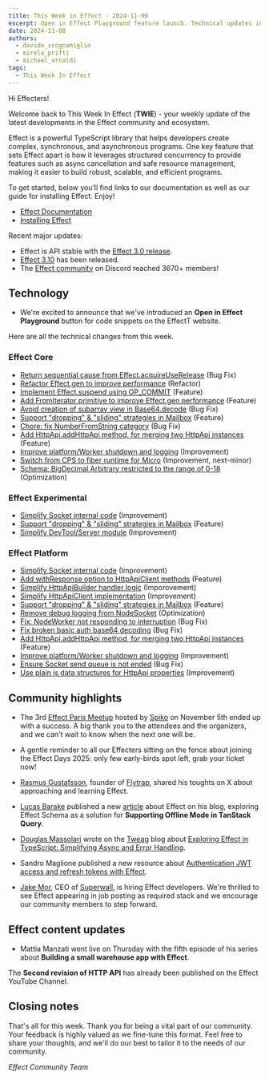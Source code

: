 ```yaml
---
title: This Week in Effect - 2024-11-08
excerpt: Open in Effect Playground feature launch. Technical updates in Effect. 'Second revision of HTTP API' by Tim Smart
date: 2024-11-08
authors:
  - davide_scognamiglio
  - mirela_prifti
  - michael_arnaldi
tags:
  - This Week In Effect
---
```



Hi Effecters!

Welcome back to This Week In Effect (**TWIE**) - your weekly update of the latest developments in the Effect community and ecosystem.

Effect is a powerful TypeScript library that helps developers create complex, synchronous, and asynchronous programs. One key feature that sets Effect apart is how it leverages structured concurrency to provide features such as async cancellation and safe resource management, making it easier to build robust, scalable, and efficient programs.

To get started, below you’ll find links to our documentation as well as our guide for installing Effect. Enjoy!

- [Effect Documentation](/docs/getting-started/introduction/)
- [Installing Effect](/docs/getting-started/installation/)

Recent major updates:

- Effect is API stable with the [Effect 3.0 release](https://effect.website/blog/effect-3.0).
- [Effect 3.10](https://effect.website/blog/effect-3.10) has been released.
- The [Effect community](https://discord.gg/effect-ts) on Discord reached 3670+ members!

## Technology

- We're excited to announce that we've introduced an **Open in Effect Playground** button for code snippets on the EffectT website. 
 <Tweet id="1853463932058349641" />

Here are all the technical changes from this week.

### Effect Core
- [Return sequential cause from Effect.acquireUseRelease](https://github.com/Effect-TS/effect/pull/3879) (Bug Fix)
- [Refactor Effect.gen to improve performance](https://github.com/Effect-TS/effect/pull/3880) (Refactor)
- [Implement Effect.suspend using OP_COMMIT](https://github.com/Effect-TS/effect/pull/3881) (Feature)
- [Add FromIterator primitive to improve Effect.gen performance](https://github.com/Effect-TS/effect/pull/3883) (Feature)
- [Avoid creation of subarray view in Base64.decode](https://github.com/Effect-TS/effect/pull/3886) (Bug Fix)
- [Support "dropping" & "sliding" strategies in Mailbox](https://github.com/Effect-TS/effect/pull/3893) (Feature)
- [Chore: fix NumberFromString category](https://github.com/Effect-TS/effect/pull/3901) (Bug Fix)
- [Add HttpApi.addHttpApi method, for merging two HttpApi instances](https://github.com/Effect-TS/effect/pull/3903) (Feature)
- [Improve platform/Worker shutdown and logging](https://github.com/Effect-TS/effect/pull/3904) (Improvement)
- [Switch from CPS to fiber runtime for Micro](https://github.com/Effect-TS/effect/pull/3860) (Improvement, next-minor)
- [Schema: BigDecimal Arbitrary restricted to the range of 0-18](https://github.com/Effect-TS/effect/pull/3907) (Optimization)


### Effect Experimental
- [Simplify Socket internal code](https://github.com/Effect-TS/effect/pull/3882) (Improvement)
- [Support "dropping" & "sliding" strategies in Mailbox](https://github.com/Effect-TS/effect/pull/3893) (Feature)
- [Simplify DevTool/Server module](https://github.com/Effect-TS/effect/pull/3896) (Improvement)


### Effect Platform
- [Simplify Socket internal code](https://github.com/Effect-TS/effect/pull/3882) (Improvement)
- [Add withResponse option to HttpApiClient methods](https://github.com/Effect-TS/effect/pull/3884) (Feature)
- [Simplify HttpApiBuilder handler logic](https://github.com/Effect-TS/effect/pull/3885) (Imporovement)
- [Simplify HttpApiClient implementation](https://github.com/Effect-TS/effect/pull/3892) (Improvement)
- [Support "dropping" & "sliding" strategies in Mailbox](https://github.com/Effect-TS/effect/pull/3893) (Feature)
- [Remove debug logging from NodeSocket](https://github.com/Effect-TS/effect/pull/3894) (Optimization)
- [Fix: NodeWorker not responding to interruption](https://github.com/Effect-TS/effect/pull/3897) (Bug Fix)
- [Fix broken basic auth base64 decoding](https://github.com/Effect-TS/effect/pull/3898) (Bug Fix)
- [Add HttpApi.addHttpApi method, for merging two HttpApi instances](https://github.com/Effect-TS/effect/pull/3903) (Feature)
- [Improve platform/Worker shutdown and logging](https://github.com/Effect-TS/effect/pull/3904) (Improvement)
- [Ensure Socket send queue is not ended](https://github.com/Effect-TS/effect/pull/3906) (Bug Fix)
- [Use plain js data structures for HttpApi properties](https://github.com/Effect-TS/effect/pull/3908) (Improvement)


## Community highlights


- The 3rd [Effect Paris Meetup](https://www.meetup.com/fr-FR/effect-paris/events/304021172/?eventorigin=group_upcoming_events) hosted by [Spiko](https://www.spiko.xyz/) on November 5th ended up with a success. A big thank you to the attendees and the organizers, and we can't wait to know when the next one will be.
<Tweet id="1853883303717384686" />

- A gentle reminder to all our Effecters sitting on the fence about joining the Effect Days 2025: only few early-birds spot left, grab your ticket now!
  <Tweet id="1854145384513147225" />

- [Rasmus Gustafsson](https://x.com/skoshx), founder of [Flytrap](https://www.useflytrap.com), shared his toughts on X about approaching and learning Effect.
  <Tweet id="1853521097511026986" />

- [Lucas Barake](https://lucas-barake.github.io/) published a new [article](https://lucas-barake.github.io/persisting-tantsack-query-data-locally) about Effect on his blog, exploring Effect Schema as a solution for **Supporting Offline Mode in TanStack Query**.

- [Douglas Massolari](https://x.com/dmassolari) wrote on the [Tweag](https://www.tweag.io) blog about [Exploring Effect in TypeScript: Simplifying Async and Error Handling](https://www.tweag.io/blog/2024-11-07-typescript-effect/?utm_content=315633586&utm_medium=social&utm_source=twitter&hss_channel=tw-3601726756).
  <Tweet id="1854473291634733250" />

- Sandro Maglione published a new resource about [Authentication JWT access and refresh tokens with Effect](https://www.typeonce.dev/snippet/authentication-jwt-access-and-refresh-tokens-with-effect).

- [Jake Mor](https://x.com/jakemor), CEO of [Superwall](https://superwall.com), is hiring Effect developers. We're thrilled to see Effect appearing in job posting as required stack and we encourage our community members to step forward.
  <Tweet id="1853521097511026986" />

## Effect content updates

- Mattia Manzati went live on Thursday with the fifth episode of his series about **Building a small warehouse app with Effect**.

  <Tweet id="1854564191622885497" />

The **Second revision of HTTP API**  has already been published on the Effect YouTube Channel.

  <YouTube
    id="https://www.youtube.com/embed/OpufImNob5M?si=mQgOSwAK7GnS6TMH"
    title="Effect Development: Second revision of HTTP API"
  />


## Closing notes

That's all for this week. Thank you for being a vital part of our community. Your feedback is highly valued as we fine-tune this format. Feel free to share your thoughts, and we'll do our best to tailor it to the needs of our community.

_Effect Community Team_
